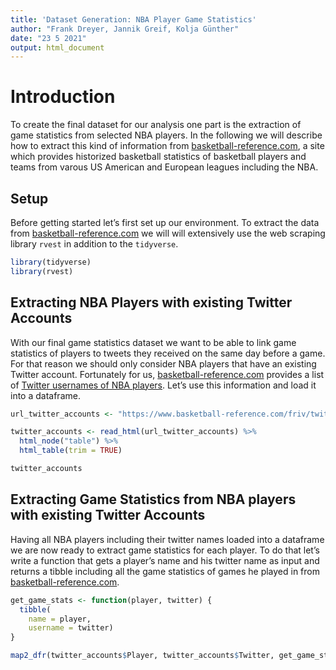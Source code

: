 ```yaml
---
title: 'Dataset Generation: NBA Player Game Statistics'
author: "Frank Dreyer, Jannik Greif, Kolja Günther"
date: "23 5 2021"
output: html_document
---
```


# Introduction

To create the final dataset for our analysis one part is the extraction of game statistics from selected NBA players. In the following we will describe how to extract this kind of information from [basketball-reference.com](https://basketball-reference.com), a site which provides historized basketball statistics of basketball players and teams from varous US American and European leagues including the NBA.  

## Setup

Before getting started let's first set up our environment. To extract the data from [basketball-reference.com](https://basketball-reference.com) we will will extensively use the web scraping library `rvest` in addition to the `tidyverse`.

```r
library(tidyverse)
library(rvest)
```


## Extracting NBA Players with existing Twitter Accounts

With our final game statistics dataset we want to be able to link game statistics of players to tweets they received on the same day before a game. For that reason we should only consider NBA players that have an existing Twitter account. Fortunately for us, [basketball-reference.com](https://basketball-reference.com) provides a list of [Twitter usernames of NBA players](https://www.basketball-reference.com/friv/twitter.html). Let's use this information and load it into a dataframe.

```r
url_twitter_accounts <- "https://www.basketball-reference.com/friv/twitter.html"

twitter_accounts <- read_html(url_twitter_accounts) %>% 
  html_node("table") %>% 
  html_table(trim = TRUE)

twitter_accounts
```


## Extracting Game Statistics from NBA players with existing Twitter Accounts

Having all NBA players including their twitter names loaded into a dataframe we are now ready to extract game statistics for each player. To do that let's write a function that gets a player's name and his twitter name as input and returns a tibble including all the game statistics of games he played in from [basketball-reference.com](https://basketball-reference.com). 

```r
get_game_stats <- function(player, twitter) {
  tibble(
    name = player, 
    username = twitter)
}

```


```r
map2_dfr(twitter_accounts$Player, twitter_accounts$Twitter, get_game_stats)
```



